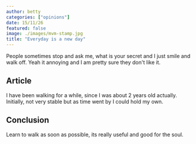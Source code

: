 ```yaml
---
author: betty
categories: ["opinions"]
date: 15/11/26
featured: false
image: ./images/mvm-stamp.jpg
title: "Everyday is a new day"
---
```


People sometimes stop and ask me, what is your secret and I just smile and walk off. Yeah it annoying and I am pretty sure they don't like it.

## Article
I have been walking for a while, since I was about 2 years old actually. Initially, not very stable but as time went by I could hold my own.

## Conclusion
Learn to walk as soon as possible, its really useful and good for the soul.